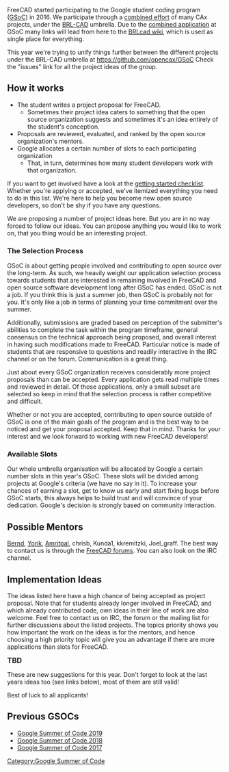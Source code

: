 FreeCAD started participating to the Google student coding program ([https://summerofcode.withgoogle.com/ GSoC]) in 2016. We participate through a [http://brlcad.org/w/index.php?title=Google_Summer_of_Code/Project_Ideas#FreeCAD_Projects combined effort] of many CAx projects, under the [https://brlcad.org BRL-CAD] umbrella. Due to the [http://brlcad.org/w/index.php?title=Google_Summer_of_Code/Project_Ideas#FreeCAD_Projects combined application] at GSoC many links will lead from here to the [http://brlcad.org/wiki/Google_Summer_of_Code BRLcad wiki], which is used as single place for everything.

This year we're trying to unify things further between the different projects under the BRL-CAD umbrella at https://github.com/opencax/GSoC Check the "issues" link for all the project ideas of the group.

== How it works ==

* The student writes a project proposal for FreeCAD.
** Sometimes their project idea caters to something that the open source organization suggests and sometimes it's an idea entirely of the student's conception.
* Proposals are reviewed, evaluated, and ranked by the open source organization's mentors.
* Google allocates a certain number of slots to each participating organization
** That, in turn, determines how many student developers work with that organization.

If you want to get involved have a look at the [http://brlcad.org/wiki/Summer_of_Code/Checklist getting started checklist]. Whether you're applying or accepted, we've itemized everything you need to do in this list. We're here to help you become new open source developers, so don't be shy if you have any questions.

We are proposing a number of project ideas here. But you are in no way forced to follow our ideas. You can propose anything you would like to work on, that you thing would be an interesting project.
<!--
There is a [https://forum.freecad.org/viewtopic.php?f=8&t=39384 GSOC 2020 discussion thread] on the FreeCAD forum, don't hesitate to post there if you have any question!
-->
=== The Selection Process ===

GSoC is about getting people involved and contributing to open source over the long-term. As such, we heavily weight our application selection process towards students that are interested in remaining involved in FreeCAD and open source software development long after GSoC has ended. GSoC is not a job. If you think this is just a summer job, then GSoC is probably not for you. It's only like a job in terms of planning your time commitment over the summer.

Additionally, submissions are graded based on perception of the submitter's abilities to complete the task within the program timeframe, general consensus on the technical approach being proposed, and overall interest in having such modifications made to FreeCAD. Particular notice is made of students that are responsive to questions and readily interactive in the IRC channel or on the forum. Communication is a great thing.

Just about every GSoC organization receives considerably more project proposals than can be accepted. Every application gets read multiple times and reviewed in detail. Of those applications, only a small subset are selected so keep in mind that the selection process is rather competitive and difficult.

Whether or not you are accepted, contributing to open source outside of GSoC is one of the main goals of the program and is the best way to be noticed and get your proposal accepted. Keep that in mind. Thanks for your interest and we look forward to working with new FreeCAD developers!

=== Available Slots ===

Our whole umbrella organisation will be allocated by Google a certain number slots in this year's GSoC. These slots will be divided among projects at Google's criteria (we have no say in it). To increase your chances of earning a slot, get to know us early and start fixing bugs before GSoC starts, this always helps to build trust and will convince of your dedication. Google's decision is strongly based on community interaction.

== Possible Mentors ==

[https://forum.freecad.org/memberlist.php?mode=viewprofile&u=2069 Bernd], [http://forum.freecad.org/memberlist.php?mode=viewprofile&u=68  Yorik], [https://forum.freecad.org/memberlist.php?mode=viewprofile&u=9146 Amritpal], chrisb, Kunda1, kkremitzki, Joel_graff. The best way to contact us is through the [https://forum.freecad.org/viewtopic.php?f=8&t=32284 FreeCAD forums].  You can also look on the IRC channel.

== Implementation Ideas ==

The ideas listed here have a high chance of being accepted as project proposal. Note that for students already longer involved in FreeCAD, and which already contributed code, own ideas in their line of work are also welcome. Feel free to contact us on IRC, the forum or the mailing list for further discussions about the listed projects.
The topics priority shows you how important the work on the ideas is for the mentors, and hence choosing a high priority topic will give you an advantage if there are more applications than slots for FreeCAD.

<big>'''TBD'''</big>

<!--
{| class="wikitable"
! style="text-align:left;"| Topic
! Language
! Difficulty
! Priority
! Contact
|-

|[[FreeCAD-BRLCAD integration]]: Allow to open, edit and save BRL-CAD models in FreeCAD 
|C++
|High
|Medium
|[http://forum.freecad.org/memberlist.php?mode=viewprofile&u=68  Yorik], [https://forum.freecad.org/memberlist.php?mode=viewprofile&u=23847 Daniel Rossberg]

|-

|[[BCF support]]: Allow to open, view and edit [https://www.buildingsmart.org/bim-collaboration-format-explained/ BIM Collaboration Files (BCF)] files in FreeCAD 
|Python
|Medium
|Medium
|[http://forum.freecad.org/memberlist.php?mode=viewprofile&u=68  Yorik]

|-

|[[Upgrade the documentation system]]: Rework the documentation system so it supports multiple languages, and allows to switch between offline and online versions
|C++, Python
|Medium
|Medium
|[http://forum.freecad.org/memberlist.php?mode=viewprofile&u=68  Yorik]

|-

|[[Automate reinforcement process]]: [https://www.freecad.org/wiki/Automate_reinforcement_process Project details] 
|Python (PyQt5)
|Medium
|Medium
|[https://forum.freecad.org/memberlist.php?mode=viewprofile&u=9146  Amritpal Singh]

|-
|}
-->
These are new suggestions for this year. Don't forget to look at the last years ideas too (see links below), most of them are still valid!

Best of luck to all applicants!

== Previous GSOCs == 

* [[Google Summer of Code 2019]]
* [[Google Summer of Code 2018]]
* [[Google Summer of Code 2017]]

[[Category:Google Summer of Code]]